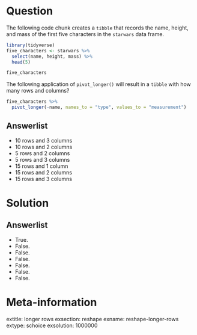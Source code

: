 Question
========

The following code chunk creates a `tibble` that records the name, height, and mass of the first five characters in the `starwars` data frame. 

```r
library(tidyverse)
five_characters <- starwars %>%
  select(name, height, mass) %>%
  head(5)

five_characters
```

The following application of `pivot_longer()` will result in a `tibble` with how many rows and columns? 

```r
five_characters %>%
  pivot_longer(-name, names_to = "type", values_to = "measurement")
```


Answerlist
----------
* 10 rows and 3 columns
* 10 rows and 2 columns
* 5 rows and 2 columns
* 5 rows and 3 columns
* 15 rows and 1 column
* 15 rows and 2 columns
* 15 rows and 3 columns

Solution
========

Answerlist
----------
* True.
* False.
* False.
* False.
* False.
* False.
* False.

Meta-information
================
extitle: longer rows
exsection: reshape
exname: reshape-longer-rows
extype: schoice
exsolution: 1000000
